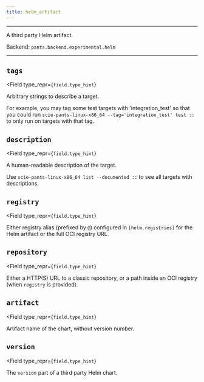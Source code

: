 ```yaml
---
title: helm_artifact
---
```



---

A third party Helm artifact.

Backend: <span className="color--primary">`pants.backend.experimental.helm`</span>

---

<span className={styles.options}>

## `tags`

<Field
    type_repr={`field.type_hint`}
>
Arbitrary strings to describe a target.

For example, you may tag some test targets with &#x27;integration_test&#x27; so that you could run `scie-pants-linux-x86_64 --tag='integration_test' test ::` to only run on targets with that tag.
</Field>

## `description`

<Field
    type_repr={`field.type_hint`}
>
A human-readable description of the target.

Use `scie-pants-linux-x86_64 list --documented ::` to see all targets with descriptions.
</Field>

## `registry`

<Field
    type_repr={`field.type_hint`}
>
Either registry alias (prefixed by `@`) configured in `[helm.registries]` for the Helm artifact or the full OCI registry URL.
</Field>

## `repository`

<Field
    type_repr={`field.type_hint`}
>
Either a HTTP(S) URL to a classic repository, or a path inside an OCI registry (when `registry` is provided).
</Field>

## `artifact`

<Field
    type_repr={`field.type_hint`}
>
Artifact name of the chart, without version number.
</Field>

## `version`

<Field
    type_repr={`field.type_hint`}
>
The `version` part of a third party Helm chart.
</Field>



</span>